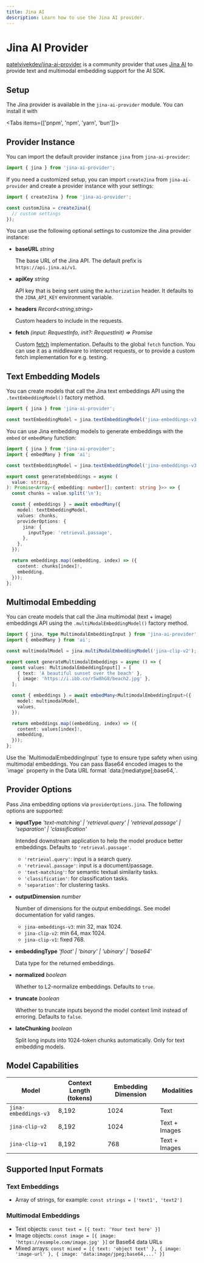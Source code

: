 ```yaml
---
title: Jina AI
description: Learn how to use the Jina AI provider.
---
```


# Jina AI Provider

[patelvivekdev/jina-ai-provider](https://github.com/patelvivekdev/jina-ai-provider) is a community provider that uses [Jina AI](https://jina.ai) to provide text and multimodal embedding support for the AI SDK.

## Setup

The Jina provider is available in the `jina-ai-provider` module. You can install it with

<Tabs items={['pnpm', 'npm', 'yarn', 'bun']}>
  <Tab>
    <Snippet text="pnpm add jina-ai-provider" dark />
  </Tab>
  <Tab>
    <Snippet text="npm install jina-ai-provider" dark />
  </Tab>
  <Tab>
    <Snippet text="yarn add jina-ai-provider" dark />
  </Tab>
  <Tab>
    <Snippet text="bun add jina-ai-provider" dark />
  </Tab>
</Tabs>

## Provider Instance

You can import the default provider instance `jina` from `jina-ai-provider`:

```ts
import { jina } from 'jina-ai-provider';
```

If you need a customized setup, you can import `createJina` from `jina-ai-provider` and create a provider instance with your settings:

```ts
import { createJina } from 'jina-ai-provider';

const customJina = createJina({
  // custom settings
});
```

You can use the following optional settings to customize the Jina provider instance:

- **baseURL** _string_

  The base URL of the Jina API.
  The default prefix is `https://api.jina.ai/v1`.

- **apiKey** _string_

  API key that is being sent using the `Authorization` header.
  It defaults to the `JINA_API_KEY` environment variable.

- **headers** _Record<string,string>_

  Custom headers to include in the requests.

- **fetch** _(input: RequestInfo, init?: RequestInit) => Promise<Response>_

  Custom [fetch](https://developer.mozilla.org/en-US/docs/Web/API/fetch) implementation.
  Defaults to the global `fetch` function.
  You can use it as a middleware to intercept requests,
  or to provide a custom fetch implementation for e.g. testing.

## Text Embedding Models

You can create models that call the Jina text embeddings API using the `.textEmbeddingModel()` factory method.

```ts
import { jina } from 'jina-ai-provider';

const textEmbeddingModel = jina.textEmbeddingModel('jina-embeddings-v3');
```

You can use Jina embedding models to generate embeddings with the `embed` or `embedMany` function:

```ts
import { jina } from 'jina-ai-provider';
import { embedMany } from 'ai';

const textEmbeddingModel = jina.textEmbeddingModel('jina-embeddings-v3');

export const generateEmbeddings = async (
  value: string,
): Promise<Array<{ embedding: number[]; content: string }>> => {
  const chunks = value.split('\n');

  const { embeddings } = await embedMany({
    model: textEmbeddingModel,
    values: chunks,
    providerOptions: {
      jina: {
        inputType: 'retrieval.passage',
      },
    },
  });

  return embeddings.map((embedding, index) => ({
    content: chunks[index]!,
    embedding,
  }));
};
```

## Multimodal Embedding

You can create models that call the Jina multimodal (text + image) embeddings API using the `.multiModalEmbeddingModel()` factory method.

```ts
import { jina, type MultimodalEmbeddingInput } from 'jina-ai-provider';
import { embedMany } from 'ai';

const multimodalModel = jina.multiModalEmbeddingModel('jina-clip-v2');

export const generateMultimodalEmbeddings = async () => {
  const values: MultimodalEmbeddingInput[] = [
    { text: 'A beautiful sunset over the beach' },
    { image: 'https://i.ibb.co/r5w8hG8/beach2.jpg' },
  ];

  const { embeddings } = await embedMany<MultimodalEmbeddingInput>({
    model: multimodalModel,
    values,
  });

  return embeddings.map((embedding, index) => ({
    content: values[index]!,
    embedding,
  }));
};
```

<Note type="tip">
  Use the `MultimodalEmbeddingInput` type to ensure type safety when using multimodal embeddings.
  You can pass Base64 encoded images to the `image` property in the Data URL format
  `data:[mediatype];base64,<data>`.
</Note>

## Provider Options

Pass Jina embedding options via `providerOptions.jina`. The following options are supported:

- **inputType** _'text-matching' | 'retrieval.query' | 'retrieval.passage' | 'separation' | 'classification'_

  Intended downstream application to help the model produce better embeddings. Defaults to `'retrieval.passage'`.

  - `'retrieval.query'`: input is a search query.
  - `'retrieval.passage'`: input is a document/passage.
  - `'text-matching'`: for semantic textual similarity tasks.
  - `'classification'`: for classification tasks.
  - `'separation'`: for clustering tasks.

- **outputDimension** _number_

  Number of dimensions for the output embeddings. See model documentation for valid ranges.

  - `jina-embeddings-v3`: min 32, max 1024.
  - `jina-clip-v2`: min 64, max 1024.
  - `jina-clip-v1`: fixed 768.

- **embeddingType** _'float' | 'binary' | 'ubinary' | 'base64'_

  Data type for the returned embeddings.

- **normalized** _boolean_

  Whether to L2-normalize embeddings. Defaults to `true`.

- **truncate** _boolean_

  Whether to truncate inputs beyond the model context limit instead of erroring. Defaults to `false`.

- **lateChunking** _boolean_

  Split long inputs into 1024-token chunks automatically. Only for text embedding models.

## Model Capabilities

| Model                | Context Length (tokens) | Embedding Dimension | Modalities    |
| -------------------- | ----------------------- | ------------------- | ------------- |
| `jina-embeddings-v3` | 8,192                   | 1024                | Text          |
| `jina-clip-v2`       | 8,192                   | 1024                | Text + Images |
| `jina-clip-v1`       | 8,192                   | 768                 | Text + Images |

## Supported Input Formats

### Text Embeddings

- Array of strings, for example: `const strings = ['text1', 'text2']`

### Multimodal Embeddings

- Text objects: `const text = [{ text: 'Your text here' }]`
- Image objects: `const image = [{ image: 'https://example.com/image.jpg' }]` or Base64 data URLs
- Mixed arrays: `const mixed = [{ text: 'object text' }, { image: 'image-url' }, { image: 'data:image/jpeg;base64,...' }]`
